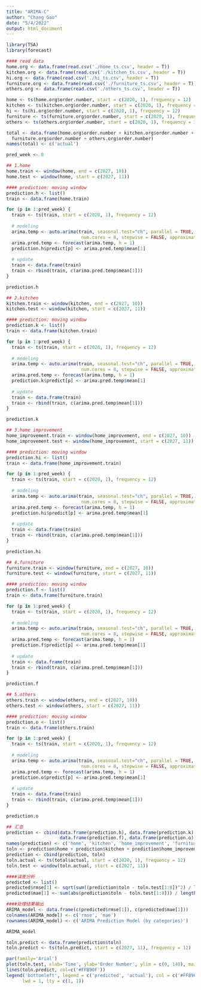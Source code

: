 ```yaml
---
title: "ARIMA-C"
author: "Chang Gao"
date: "5/4/2022"
output: html_document
---
```


```r
library(TSA)
library(forecast)
```

```r
#### read data
home.org <- data.frame(read.csv('./home_ts.csv', header = T))
kitchen.org <- data.frame(read.csv('./kitchen_ts.csv', header = T))
hi.org <- data.frame(read.csv('./hi_ts.csv', header = T))
furniture.org <- data.frame(read.csv('./furniture_ts.csv', header = T))
others.org <- data.frame(read.csv('./others_ts.csv', header = T))

home <- ts(home.org$order.number, start = c(2020, 1), frequency = 12)
kitchen <- ts(kitchen.org$order.number, start = c(2020, 1), frequency = 12)
hi <- ts(hi.org$order.number, start = c(2020, 1), frequency = 12)
furniture <- ts(furniture.org$order.number, start = c(2020, 1), frequency = 12)
others <- ts(others.org$order.number, start = c(2020, 1), frequency = 12)

total <- data.frame(home.org$order.number + kitchen.org$order.number + hi.org$order.number + 
  furniture.org$order.number + others.org$order.number)
names(total) <- c('actual')

pred_week <- 8
```

```r
## 1.home
home.train <- window(home, end = c(2027, 10))
home.test <- window(home, start = c(2027, 11))

#### prediction: moving window
prediction.h <- list()
train <- data.frame(home.train)

for (p in 1:pred_week) {
  train <- ts(train, start = c(2020, 1), frequency = 12)
  
  # modeling
  arima.temp <- auto.arima(train, seasonal.test="ch", parallel = TRUE, 
                            num.cores = 8, stepwise = FALSE, approximation=FALSE)
  arima.pred.temp <- forecast(arima.temp, h = 1)
  prediction.h$predict[p] <- arima.pred.temp$mean[1]
  
  # update
  train <- data.frame(train)
  train <- rbind(train, c(arima.pred.temp$mean[1]))
}

prediction.h
```

```r
## 2.kitchen
kitchen.train <- window(kitchen, end = c(2027, 10))
kitchen.test <- window(kitchen, start = c(2027, 11))

#### prediction: moving window
prediction.k <- list()
train <- data.frame(kitchen.train)

for (p in 1:pred_week) {
  train <- ts(train, start = c(2020, 1), frequency = 12)
  
  # modeling
  arima.temp <- auto.arima(train, seasonal.test="ch", parallel = TRUE, 
                            num.cores = 8, stepwise = FALSE, approximation=FALSE)
  arima.pred.temp <- forecast(arima.temp, h = 1)
  prediction.k$predict[p] <- arima.pred.temp$mean[1]
  
  # update
  train <- data.frame(train)
  train <- rbind(train, c(arima.pred.temp$mean[1]))
}

prediction.k
```

```r
## 3.home improvement
home_improvement.train <- window(home_improvement, end = c(2027, 10))
home_improvement.test <- window(home_improvement, start = c(2027, 11))

#### prediction: moving window
prediction.hi <- list()
train <- data.frame(home_improvement.train)

for (p in 1:pred_week) {
  train <- ts(train, start = c(2020, 1), frequency = 12)
  
  # modeling
  arima.temp <- auto.arima(train, seasonal.test="ch", parallel = TRUE, 
                            num.cores = 8, stepwise = FALSE, approximation=FALSE)
  arima.pred.temp <- forecast(arima.temp, h = 1)
  prediction.hi$predict[p] <- arima.pred.temp$mean[1]
  
  # update
  train <- data.frame(train)
  train <- rbind(train, c(arima.pred.temp$mean[1]))
}

prediction.hi
```

```r
## 4.furniture
furniture.train <- window(furniture, end = c(2027, 10))
furniture.test <- window(furniture, start = c(2027, 11))

#### prediction: moving window
prediction.f <- list()
train <- data.frame(furniture.train)

for (p in 1:pred_week) {
  train <- ts(train, start = c(2020, 1), frequency = 12)
  
  # modeling
  arima.temp <- auto.arima(train, seasonal.test="ch", parallel = TRUE, 
                            num.cores = 8, stepwise = FALSE, approximation=FALSE)
  arima.pred.temp <- forecast(arima.temp, h = 1)
  prediction.f$predict[p] <- arima.pred.temp$mean[1]
  
  # update
  train <- data.frame(train)
  train <- rbind(train, c(arima.pred.temp$mean[1]))
}

prediction.f
```

```r
## 5.others
others.train <- window(others, end = c(2027, 10))
others.test <- window(others, start = c(2027, 11))

#### prediction: moving window
prediction.o <- list()
train <- data.frame(others.train)

for (p in 1:pred_week) {
  train <- ts(train, start = c(2020, 1), frequency = 12)
  
  # modeling
  arima.temp <- auto.arima(train, seasonal.test="ch", parallel = TRUE, 
                            num.cores = 8, stepwise = FALSE, approximation=FALSE)
  arima.pred.temp <- forecast(arima.temp, h = 1)
  prediction.o$predict[p] <- arima.pred.temp$mean[1]
  
  # update
  train <- data.frame(train)
  train <- rbind(train, c(arima.pred.temp$mean[1]))
}

prediction.o
```

```r
## 汇总
prediction <- cbind(data.frame(prediction.h), data.frame(prediction.k), data.frame(prediction.hi), 
                    data.frame(prediction.f), data.frame(prediction.o))
names(prediction) <- c('home', 'kitchen', 'home_improvement', 'furniture', 'others')
toln <- prediction$home + prediction$kitchen + prediction$home_improvement + prediction$furniture + prediction$others
prediction <- cbind(prediction, toln)
toln.actual <- ts(total$actual, start = c(2020, 1), frequency = 12)
toln.test <- window(toln.actual, start = c(2027, 11))

####误差分析
predicted <- list()
predicted$rmse[1] <- sqrt(sum((prediction$toln - toln.test[1:8])^2) / length(prediction$toln))
predicted$mae[1] <- sum(abs(prediction$toln - toln.test[1:8])) / length(prediction$toln)

####处理结果输出
ARIMA_model <- data.frame(c(predicted$rmse[1]), c(predicted$mae[1]))
colnames(ARIMA_model) <- c('rmse', 'mae')
rownames(ARIMA_model) <- c('ARIMA Prediction Model (by categories)')

ARIMA_model
```

```r
toln.predict <- data.frame(prediction$toln)
toln.predict <- ts(toln.predict, start = c(2027, 11), frequency = 12)

par(family='Arial')
plot(toln.test, xlab='Time', ylab='Order Number', ylim = c(0, 140), main='ARIMA Prediction Model-by categories')
lines(toln.predict, col=c('#FFB90F'))
legend('bottomleft', legend = c('predicted', 'actual'), col = c('#FFB90F', 'black'), 
      lwd = 1, lty = c(1, 1))
```



















